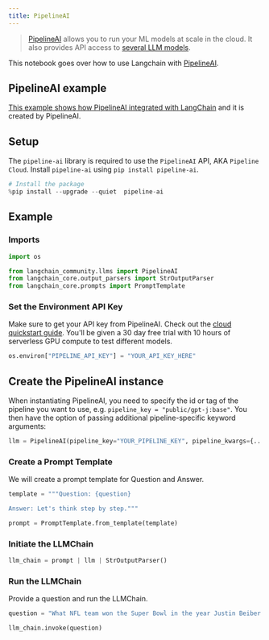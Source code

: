 ```yaml
---
title: PipelineAI
---
```


>[PipelineAI](https://pipeline.ai) allows you to run your ML models at scale in the cloud. It also provides API access to [several LLM models](https://pipeline.ai).

This notebook goes over how to use Langchain with [PipelineAI](https://docs.pipeline.ai/docs).

## PipelineAI example

[This example shows how PipelineAI integrated with LangChain](https://docs.pipeline.ai/docs/langchain) and it is created by PipelineAI.

## Setup
The `pipeline-ai` library is required to use the `PipelineAI` API, AKA `Pipeline Cloud`. Install `pipeline-ai` using `pip install pipeline-ai`.


```python
# Install the package
%pip install --upgrade --quiet  pipeline-ai
```

## Example

### Imports


```python
import os

from langchain_community.llms import PipelineAI
from langchain_core.output_parsers import StrOutputParser
from langchain_core.prompts import PromptTemplate
```

### Set the Environment API Key
Make sure to get your API key from PipelineAI. Check out the [cloud quickstart guide](https://docs.pipeline.ai/docs/cloud-quickstart). You'll be given a 30 day free trial with 10 hours of serverless GPU compute to test different models.


```python
os.environ["PIPELINE_API_KEY"] = "YOUR_API_KEY_HERE"
```

## Create the PipelineAI instance
When instantiating PipelineAI, you need to specify the id or tag of the pipeline you want to use, e.g. `pipeline_key = "public/gpt-j:base"`. You then have the option of passing additional pipeline-specific keyword arguments:


```python
llm = PipelineAI(pipeline_key="YOUR_PIPELINE_KEY", pipeline_kwargs={...})
```

### Create a Prompt Template
We will create a prompt template for Question and Answer.


```python
template = """Question: {question}

Answer: Let's think step by step."""

prompt = PromptTemplate.from_template(template)
```

### Initiate the LLMChain


```python
llm_chain = prompt | llm | StrOutputParser()
```

### Run the LLMChain
Provide a question and run the LLMChain.


```python
question = "What NFL team won the Super Bowl in the year Justin Beiber was born?"

llm_chain.invoke(question)
```
